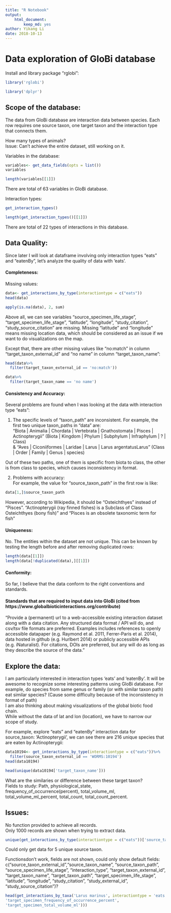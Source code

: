 ```yaml
---
title: "R Notebook"
output: 
    html_document:
        keep_md: yes
author: Yikang Li
date: 2018-10-13
---
```


# Data exploration of GloBi database  
  
Install and library package "rglobi":  
```r
library('rglobi')
```

```r
library('dplyr')
```


## Scope of the database:  
The data from GloBi database are interaction data between species. Each row requires one source taxon, one target taxon and the interaction type that connects them.    

How many types of animals?  
Issue: Can't achieve the entire dataset, still working on it.  

Variables in the database:   
```r
variables<- get_data_fields(opts = list())
variables
```

```r
length(variables[[1]])
```
There are total of 63 variables in GloBi database.   

Interaction types:  
```r
get_interaction_types()
```

```r
length(get_interaction_types()[[1]])
```
There are total of 22 types of interactions in this database.       

## Data Quality:  
Since later I will look at dataframe involving only interaction types "eats" and "eatenBy", let's analyze the quality of data with 'eats'.   

#### Completeness:  
Missing values:  
```r
data<- get_interactions_by_type(interactiontype = c("eats"))
head(data)
```
```r
apply(is.na(data), 2, sum)
```
Above all, we can see variables "source_specimen_life_stage", "target_specimen_life_stage", "latitude
", "longitude", "study_citation", "study_source_citation" are missing. Missing "latitude" and "longitude" means missing location data, which should be considered as an issue if we want to do visualizations on the map.  

Except that, there are other missing values like "no:match" in column "target_taxon_external_id" and "no name" in column "target_taxon_name":   
```r
head(data%>%
  filter(target_taxon_external_id == 'no:match'))
```
    
```r
data%>%
  filter(target_taxon_name == 'no name')
```
   
#### Consistency and Accuracy:  
Several problems are found when I was looking at the data with interaction type "eats":    

1. The specific levels of "taxon_path" are inconsistent. 
For example, the first two unique taxon_paths in "data" are:   
"Biota | Animalia | Chordata | Vertebrata | Gnathostomata | Pisces | Actinopterygii" (Biota | Kingdom | Phylum | Subphylum | Infraphylum | ? | Class)  
& "Aves | Ciconiiformes | Laridae | Larus | Larus argentatusLarus" (Class | Order | Family | Genus | species)

Out of these two paths, one of them is specific from biota to class, the other is from class to species, which causes inconsistency in format.   

2. Problems with accuracy:   
For example, the value for "source_taxon_path" in the first row is like:  
```r
data[1,]$source_taxon_path
```
However, according to Wikipedia, it should be "Osteichthyes" instead of "Pisces".    "Actinopterygii (ray finned fishes) is a Subclass of Class Osteichthyes (bony fish)" and "Pisces is an obsolete taxonomic term for fish"   


#### Uniqueness:  
No. The entities within the dataset are not unique. This can be known by testing the length before and after removing duplicated rows:    
```r
length(data[[1]])
length(data[!duplicated(data),][[1]])
```

#### Conformity:  
So far, I believe that the data conform to the right conventions and standards.  


#### Standards that are required to input data into GloBi (cited from https://www.globalbioticinteractions.org/contribute)  
"Provide a (permanent) url to a web-accessible existing interaction dataset along with a data citation. Any structured data format / API will do, and csv/tsv file formats are preferred. Examples includes references to openly accessible datapaper (e.g. Raymond et al. 2011, Ferrer-Paris et al. 2014), data hosted in github (e.g. Hurlbert 2014) or publicly accessible APIs (e.g. iNaturalist). For citations, DOIs are preferred, but any will do as long as they describe the source of the data."   

## Explore the data:  
I am particularly interested in interaction types 'eats' and 'eatenBy'. It will be awesome to recognize some interesting patterns using GloBi database. For example, do species from same genus or family (or with similar taxon path) eat similar species? (Cause some difficulty because of the inconsistency in format of path)  
I am also thinking about making visualizations of the global biotic food chain.    
While without the data of lat and lon (location), we have to narrow our scope of study.   


For example, explore "eats" and "eatenBy" interaction data for source_taxon: 'Actinopterygii', we can see there are 216 unique species that are eaten by Actinopterygii:  
```r
data10194<- get_interactions_by_type(interactiontype = c("eats"))%>%
  filter(source_taxon_external_id == 'WORMS:10194')
head(data10194)
```

```r
head(unique(data10194['target_taxon_name']))
```
What are the similaries or difference between these target taxon?   
Fields to study: Path, physiological_state, frequency_of_occurrence(percent), total_volume_ml, total_volume_ml_percent, total_count, total_count_percent.  

## Issues:  
No function provided to achieve all records.   
Only 1000 records are shown when trying to extract data.   
```r
unique(get_interactions_by_type(interactiontype = c("eats"))['source_taxon_name'])
```
Could only get data for 5 unique source taxon.  


Functionsdon't work, fields are not shown, could only show default fields: c("source_taxon_external_id","source_taxon_name", "source_taxon_path", "source_specimen_life_stage", "interaction_type", "target_taxon_external_id", "target_taxon_name", "target_taxon_path", "target_specimen_life_stage", "latitude", "longitude", "study_citation", "study_external_id", "study_source_citation")?
```r
head(get_interactions_by_taxa('Larus marinus', interactiontype = 'eats', showfield = c('target_specimen_frequency_of_occurrence',	
'target_specimen_frequency_of_occurrence_percent',	
'target_specimen_total_volume_ml')))
```





